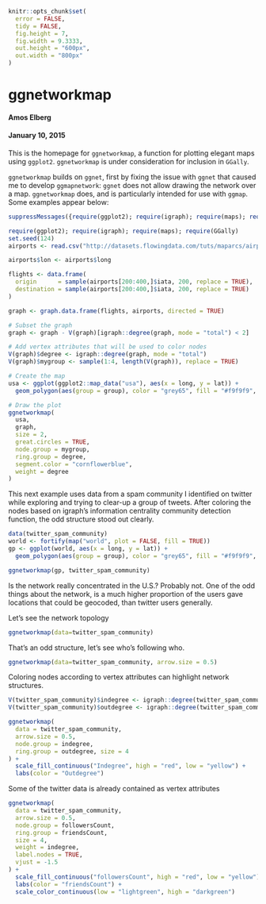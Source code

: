<!--
%\VignetteEngine{knitr::knitr}
%\VignetteIndexEntry{ggnetworkmap}
-->

```r
knitr::opts_chunk$set(
  error = FALSE,
  tidy = FALSE,
  fig.height = 7,
  fig.width = 9.3333,
  out.height = "600px",
  out.width = "800px"
)
```

# ggnetworkmap
#### Amos Elberg
#### January 10, 2015

This is the homepage for ``ggnetworkmap``, a function for plotting elegant maps using ``ggplot2``. ``ggnetworkmap`` is under consideration for inclusion in ``GGally``.

``ggnetworkmap`` builds on ``ggnet``, first by fixing the issue with ``ggnet`` that caused me to develop ``ggmapnetwork``: ``ggnet`` does not allow drawing the network over a map. ``ggnetworkmap`` does, and is particularly intended for use with ``ggmap``. Some examples appear below:

```r
suppressMessages({require(ggplot2); require(igraph); require(maps); require(GGally)})
```

```r
require(ggplot2); require(igraph); require(maps); require(GGally)
set.seed(124)
airports <- read.csv("http://datasets.flowingdata.com/tuts/maparcs/airports.csv", header=TRUE)

airports$lon <- airports$long

flights <- data.frame(
  origin      = sample(airports[200:400,]$iata, 200, replace = TRUE),
  destination = sample(airports[200:400,]$iata, 200, replace = TRUE)
)

graph <- graph.data.frame(flights, airports, directed = TRUE)

# Subset the graph
graph <- graph - V(graph)[igraph::degree(graph, mode = "total") < 2]

# Add vertex attributes that will be used to color nodes
V(graph)$degree <- igraph::degree(graph, mode = "total")
V(graph)$mygroup <- sample(1:4, length(V(graph)), replace = TRUE)

# Create the map
usa <- ggplot(ggplot2::map_data("usa"), aes(x = long, y = lat)) +
  geom_polygon(aes(group = group), color = "grey65", fill = "#f9f9f9", size = 0.2)

# Draw the plot
ggnetworkmap(
  usa,
  graph,
  size = 2,
  great.circles = TRUE,
  node.group = mygroup,
  ring.group = degree,
  segment.color = "cornflowerblue",
  weight = degree
)
```

This next example uses data from a spam community I identified on twitter while exploring and trying to clear-up a group of tweets. After coloring the nodes based on igraph’s information centrality community detection function, the odd structure stood out clearly.

```r
data(twitter_spam_community)
world <- fortify(map("world", plot = FALSE, fill = TRUE))
gp <- ggplot(world, aes(x = long, y = lat)) +
  geom_polygon(aes(group = group), color = "grey65", fill = "#f9f9f9", size = 0.2)

ggnetworkmap(gp, twitter_spam_community)
```

Is the network really concentrated in the U.S.? Probably not. One of the odd things about the network, is a much higher proportion of the users gave locations that could be geocoded, than twitter users generally.

Let’s see the network topology

```r
ggnetworkmap(data=twitter_spam_community)
```

That’s an odd structure, let’s see who’s following who.

```r
ggnetworkmap(data=twitter_spam_community, arrow.size = 0.5)
```

Coloring nodes according to vertex attributes can highlight network structures.

```r
V(twitter_spam_community)$indegree <- igraph::degree(twitter_spam_community, mode = "in")
V(twitter_spam_community)$outdegree <- igraph::degree(twitter_spam_community, mode = "out")

ggnetworkmap(
  data = twitter_spam_community,
  arrow.size = 0.5,
  node.group = indegree,
  ring.group = outdegree, size = 4
) +
  scale_fill_continuous("Indegree", high = "red", low = "yellow") +
  labs(color = "Outdegree")
```

Some of the twitter data is already contained as vertex attributes

```r
ggnetworkmap(
  data = twitter_spam_community,
  arrow.size = 0.5,
  node.group = followersCount,
  ring.group = friendsCount,
  size = 4,
  weight = indegree,
  label.nodes = TRUE,
  vjust = -1.5
) +
  scale_fill_continuous("followersCount", high = "red", low = "yellow") +
  labs(color = "friendsCount") +
  scale_color_continuous(low = "lightgreen", high = "darkgreen")
```
